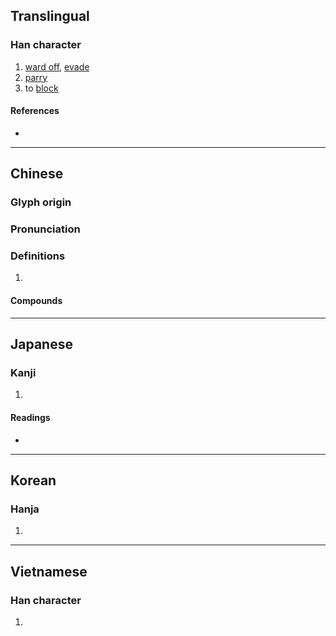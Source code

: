 {{character info/new}}
==Translingual==

===Han character===
{{Han char|rn=64|rad=手|as=10|sn=13|four=50067|canj=QILR|ids=⿰扌唐}}

# [[ward off]], [[evade]]
# [[parry]]
# to [[block]]

====References====
* {{Han ref|kx=0448.010|dkj=12505|dj=0798.180|hdz=31936.020|uh=642A|ud=25642|bh=B765|bd=46949}}

----

==Chinese==
{{zh-forms}}

===Glyph origin===
{{Han etym}}

===Pronunciation===
{{zh-pron
|m=táng
|c=tong4
|mn=ml:tông/xm,zz:thn̂g/thn̄g/tw:tn̄g
|mn_note=tông - literary; thn̂g - vernacular; thn̄g/tn̄g - vernacular (俗)
|mc=y
|oc=y
|cat=
}}

===Definitions===
{{zh-hanzi}}

# {{rfdef|zh}}

====Compounds====
{{zh-der|搪差使|搪突|搪缸|搪瓷|搪塞|搪抹|搪飢|搪酒吃|敷衍搪塞|推搪}}

<!--
English Definition to keep out; to hold off; to ward off; to evade; to spread; to coat; to smear; to daub
Simplified Script 搪
Traditional Script Same
https://www.yellowbridge.com/chinese/sentsearch.php?word=%E6%90%AA
-->

----

==Japanese==

===Kanji===
{{ja-kanji|grade=|rs=手10}}

# {{rfdef|ja|sort=手10}}

====Readings====
* {{ja-readings|on=[[とう]] (tō), [[どう]] (dō)|kun=[[はる]] (haru)}}

----

==Korean==

===Hanja===
{{ko-hanja|hangeul=당|eumhun=|rv=dang|mr=tang|y=tang}}

# {{rfdef|ko|sort=手10}}

----

==Vietnamese==

===Han character===
{{vi-hantu|đường|rs=手10}}

# {{rfdef|vi}}

{{cln|vi|Han tu}}